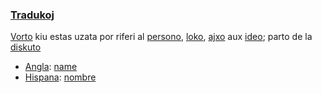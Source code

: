 === [[Traduko]]j ===

[[Vorto]] kiu estas uzata por riferi al [[persono]], [[loko]], [[ajxo]] aux [[ideo]]; parto de la [[diskuto]]

*[[Angla]]: [[name]]
*[[Hispana]]: [[nombre]]